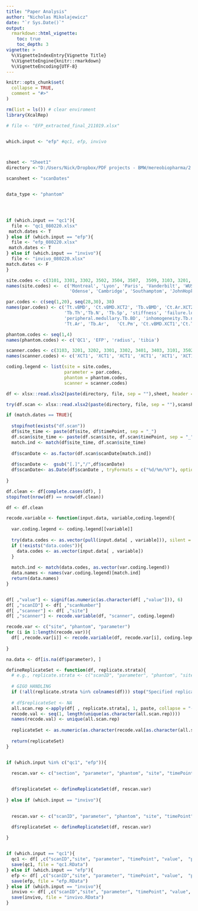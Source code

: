 ```yaml
---
title: "Paper Analysis"
author: "Nicholas Mikolajewicz"
date: "`r Sys.Date()`"
output: 
  rmarkdown::html_vignette:
    toc: true
    toc_depth: 3
vignette: >
  %\VignetteIndexEntry{Vignette Title}
  %\VignetteEngine{knitr::rmarkdown}
  %\VignetteEncoding{UTF-8}
---
```



```r
knitr::opts_chunk$set(
  collapse = TRUE,
  comment = "#>"
)
```


```r
rm(list = ls()) # clear enviroment
library(XcalRep)
```

```r

# file <- "EFP_extracted_final_211019.xlsx"


which.input <- "efp" #qc1, efp, invivo



sheet <- "Sheet1"
directory <-"D:/Users/Nick/Dropbox/PDF projects - BMW/mereobiopharma/2 - Mereo Trials/R Calibration/unused_data/"

scansheet <- "scanDates"


data_type <- "phantom"




if (which.input == "qc1"){
  file <- "qc1_080220.xlsx"
 match.dates <- T
} else if (which.input == "efp"){
  file <- "efp_080220.xlsx"
 match.dates <- T
} else if (which.input == "invivo"){
  file <- "invivo_080220.xlsx"
match.dates <- F
}

```


```r

site.codes <- c(3101, 3301, 3302, 3502, 3504, 3507,  3509, 3103, 3201, 3202, 3401, 3403, 3506)
names(site.codes) <-  c('Montreal', 'Lyon', 'Paris', 'Vanderbilt', 'WUSTL', 'Baylor', 'Oregon', 'Toronto', 'Aarhus', 
                        'Odense', 'Cambridge', 'Southamptom', 'JohnHopkins')

par.codes <- c(seq(1,20), seq(28,30), 38)
names(par.codes) <- c('Tt.vBMD', 'Ct.vBMD.XCT2', 'Tb.vBMD', 'Ct.Ar.XCT2', 'Ct.Th.XCT2', 'Ct.Po','Tb.BVTV', 
                      'Tb.Th','Tb.N', 'Tb.Sp', 'stiffness', 'failure.load', 
                      'peripheral.medullary.Tb.BD', 'inhomogeneity.Tb.network',  
                      'Tt.Ar', 'Tb.Ar',   'Ct.Pm', 'Ct.vBMD.XCT1','Ct.Th', 'app.modulus', "CSA.failure.load", "CSA.stiffness", "CSA.app.modulus", "Ct.Ar.XCT1")

phantom.codes <- seq(1,4)
names(phantom.codes) <- c('QC1', 'EFP', 'radius', 'tibia')

scanner.codes <- c(3103, 3201, 3202, 3301, 3302, 3401, 3403, 3101, 3502, 3504, 3506, 3507, 3509)
names(scanner.codes) <- c('XCT1', 'XCT1', 'XCT1', 'XCT1', 'XCT1', 'XCT1', 'XCT1', 'XCT2', 'XCT2', 'XCT2', 'XCT2', 'XCT2', 'XCT2')

coding.legend <- list(site = site.codes,
                      parameter = par.codes,
                      phantom = phantom.codes,
                      scanner = scanner.codes)

```




```r
df <- xlsx::read.xlsx2(paste(directory, file, sep = ""),sheet, header = TRUE)

try(df.scan <- xlsx::read.xlsx2(paste(directory, file, sep = ""),scansheet, header = TRUE))
```


```r

if (match.dates == TRUE){
  
  stopifnot(exists("df.scan"))
  df$site_time <- paste(df$site, df$timePoint, sep = "_")
  df.scan$site_time <- paste(df.scan$site, df.scan$timePoint, sep = "_")
  match.ind <- match(df$site_time, df.scan$site_time)
  
  df$scanDate <- as.factor(df.scan$scanDate[match.ind])
  
  df$scanDate <-  gsub("[.]","/",df$scanDate)
  df$scanDate<- as.Date(df$scanDate , tryFormats = c("%d/%m/%Y"), optional = FALSE)
  
}


```



```r

df.clean <- df[complete.cases(df), ]
stopifnot(nrow(df) == nrow(df.clean))

df <- df.clean

```


```r

recode.variable <- function(input.data, variable,coding.legend){
  
  var.coding.legend <- coding.legend[[variable]]
  
  try(data.codes <- as.vector(pull(input.data[ , variable])), silent = TRUE)
  if (!exists("data.codes")){
    data.codes <- as.vector(input.data[ , variable])
  }
  
  match.ind <- match(data.codes, as.vector(var.coding.legend))
  data.names <- names(var.coding.legend)[match.ind]
  return(data.names)
}


df[ ,"value"] <- signif(as.numeric(as.character(df[ ,"value"])), 6)
df[ ,"scanID"] <- df[ ,"scanNumber"]
df[ ,"scanner"] <- df[ ,"site"]
df[ ,"scanner"] <- recode.variable(df, "scanner", coding.legend)

recode.var <- c("site", "phantom", "parameter")
for (i in 1:length(recode.var)){
  df[ ,recode.var[i]] <- recode.variable(df, recode.var[i], coding.legend)
  
}

na.data <- df[is.na(df$parameter), ]

```


```r


defineReplicateSet <- function(df, replicate.strata){
  # e.g., replicate.strata <- c("scanID", "parameter", "phantom", "site", "timePoint")
  
  # GIGO HANDLING
  if (!all(replicate.strata %in% colnames(df))) stop("Specified replicate.strata do not exist in data frame")
  
  # df$replicateSet <- NA
  all.scan.rep <-apply(df[ , replicate.strata], 1, paste, collapse = "-")
  recode.val <- seq(1, length(unique(as.character(all.scan.rep))))
  names(recode.val) <- unique(all.scan.rep)
  
  replicateSet <- as.numeric(as.character(recode.val[as.character(all.scan.rep)]))
  
  return(replicateSet)
}


if (which.input %in% c("qc1", "efp")){

  rescan.var <- c("section", "parameter", "phantom", "site", "timePoint")

  
  df$replicateSet <- defineReplicateSet(df, rescan.var)
  
} else if (which.input == "invivo"){

  
  rescan.var <- c("scanID", "parameter", "phantom", "site", "timePoint")

  df$replicateSet <- defineReplicateSet(df, rescan.var)
  
}



```


```r


if (which.input == "qc1"){
  qc1 <- df[ ,c("scanID","site", "parameter", "timePoint", "value",  "phantom", "section","scanDate",  "scanner", "replicateSet")]
  save(qc1, file = "qc1.RData")
} else if (which.input == "efp"){
  efp <- df[ ,c("scanID","site", "parameter", "timePoint", "value",  "phantom", "section","scanDate",  "scanner", "replicateSet")]
  save(efp, file = "efp.RData")
} else if (which.input == "invivo"){
  invivo <- df[ ,c("scanID","site", "parameter", "timePoint", "value",  "phantom",   "scanner", "replicateSet")]
  save(invivo, file = "invivo.RData")
}

```

